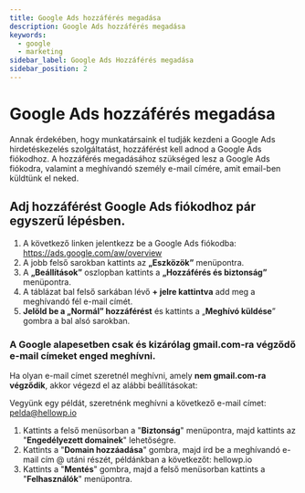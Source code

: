 ```yaml
---
title: Google Ads hozzáférés megadása
description: Google Ads hozzáférés megadása
keywords:
  - google
  - marketing
sidebar_label: Google Ads Hozzáférés megadása
sidebar_position: 2
---
```



# <FontAwesomeIcon icon="fa-brands fa-google text-primary" /> Google Ads hozzáférés megadása

Annak érdekében, hogy munkatársaink el tudják kezdeni a Google Ads hirdetéskezelés szolgáltatást, hozzáférést kell adnod a Google Ads fiókodhoz. A hozzáférés megadásához szükséged lesz a Google Ads fiókodra, valamint a meghívandó személy e-mail címére, amit email-ben küldtünk el neked.

## Adj hozzáférést Google Ads fiókodhoz pár egyszerű lépésben.

1. A következő linken jelentkezz be a Google Ads fiókodba: https://ads.google.com/aw/overview
2. A jobb felső sarokban kattints az **„Eszközök”** menüpontra.
3. A **„Beállítások”** oszlopban kattints a **„Hozzáférés és biztonság”** menüpontra.
4. A táblázat bal felső sarkában lévő **+ jelre kattintva** add meg a meghívandó fél e-mail címét.
5. **Jelöld be a „Normál” hozzáférést** és kattints a „**Meghívó küldése**” gombra a bal alsó sarokban.

### <FontAwesomeIcon icon="fa-sharp fa-regular fa-diamond-exclamation text-danger" /> A Google alapesetben csak és kizárólag gmail.com-ra végződő e-mail címeket enged meghívni.

Ha olyan e-mail címet szeretnél meghívni, amely **nem gmail.com-ra végződik**, akkor végezd el az alábbi beállításokat:

Vegyünk egy példát, szeretnénk meghívni a következő e-mail címet: pelda@hellowp.io

1. Kattints a felső menüsorban a "**Biztonság**" menüpontra, majd kattints az "**Engedélyezett domainek**" lehetőségre.
2. Kattints a "**Domain hozzáadása**" gombra, majd írd be a meghívandó e-mail cím @ utáni részét, példánkban a következőt: hellowp.io
3. Kattints a "**Mentés**" gombra, majd a felső menüsorban kattints a "**Felhasználók**" menüpontra.
